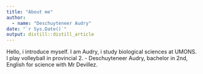 ```yaml
---
title: "About me"
author:
  - name: "Deschuyteneer Audry" 
date: "`r Sys.Date()`"
output: distill::distill_article
---
```


Hello, i introduce myself. I am Audry, i study biological sciences at UMONS. I play volleyball in provincial 2.
- Deschuyteneer Audry, bachelor in 2nd, English for science with Mr Devillez.

